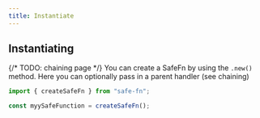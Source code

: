 ```yaml
---
title: Instantiate
---
```


## Instantiating

{/* TODO: chaining page */}
You can create a SafeFn by using the `.new()` method. Here you can optionally pass in a parent handler (see chaining)

```ts
import { createSafeFn } from "safe-fn";

const myySafeFunction = createSafeFn();
```
